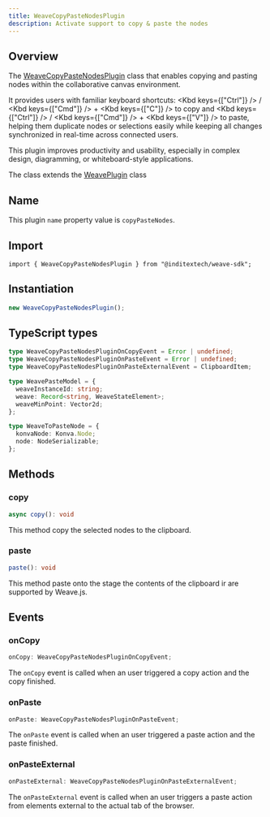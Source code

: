 ```yaml
---
title: WeaveCopyPasteNodesPlugin
description: Activate support to copy & paste the nodes
---
```



## Overview

The [WeaveCopyPasteNodesPlugin](https://github.com/InditexTech/weavejs/blob/main/code/packages/sdk/src/plugins/copy-paste-nodes/copy-paste-nodes.ts)
class that enables copying and pasting nodes within the collaborative canvas environment.

It provides users with familiar keyboard shortcuts: <Kbd keys={["Ctrl"]} /> / <Kbd keys={["Cmd"]} /> + <Kbd keys={["C"]} />
to copy and <Kbd keys={["Ctrl"]} /> / <Kbd keys={["Cmd"]} /> + <Kbd keys={["V"]} />
to paste, helping them duplicate nodes or selections easily while keeping all changes synchronized in real-time across
connected users.

This plugin improves productivity and usability, especially in complex design, diagramming, or
whiteboard-style applications.

The class extends the [WeavePlugin](/docs/sdk/api-reference/plugins/plugin) class

## Name

This plugin `name` property value is `copyPasteNodes`.

## Import

```shell
import { WeaveCopyPasteNodesPlugin } from "@inditextech/weave-sdk";
```

## Instantiation

```ts
new WeaveCopyPasteNodesPlugin();
```

## TypeScript types

```ts
type WeaveCopyPasteNodesPluginOnCopyEvent = Error | undefined;
type WeaveCopyPasteNodesPluginOnPasteEvent = Error | undefined;
type WeaveCopyPasteNodesPluginOnPasteExternalEvent = ClipboardItem;

type WeavePasteModel = {
  weaveInstanceId: string;
  weave: Record<string, WeaveStateElement>;
  weaveMinPoint: Vector2d;
};

type WeaveToPasteNode = {
  konvaNode: Konva.Node;
  node: NodeSerializable;
};
```

## Methods

### copy

```ts
async copy(): void
```

This method copy the selected nodes to the clipboard.

### paste

```ts
paste(): void
```

This method paste onto the stage the contents of the clipboard ir are supported by Weave.js.

## Events

### onCopy

```ts
onCopy: WeaveCopyPasteNodesPluginOnCopyEvent;
```

The `onCopy` event is called when an user triggered a copy action and the copy finished.

### onPaste

```ts
onPaste: WeaveCopyPasteNodesPluginOnPasteEvent;
```

The `onPaste` event is called when an user triggered a paste action and the paste finished.

### onPasteExternal

```ts
onPasteExternal: WeaveCopyPasteNodesPluginOnPasteExternalEvent;
```

The `onPasteExternal` event is called when an user triggers a paste action from elements
external to the actual tab of the browser.
